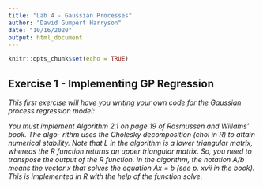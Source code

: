 ```yaml
---
title: "Lab 4 - Gaussian Processes"
author: "David Gumpert Harryson"
date: "10/16/2020"
output: html_document
---
```


```r
knitr::opts_chunk$set(echo = TRUE)
```
## Exercise 1 - Implementing GP Regression
*This first exercise will have you writing your own code for the Gaussian process regression model:*

*You must implement Algorithm 2.1 on page 19 of Rasmussen and Willams’ book. The algo- rithm uses the Cholesky decomposition (chol in R) to attain numerical stability. Note that L in the algorithm is a lower triangular matrix, whereas the R function returns an upper triangular matrix. So, you need to transpose the output of the R function. In the algorithm, the notation A/b means the vector x that solves the equation Ax = b (see p. xvii in the book). This is implemented in R with the help of the function solve.*
